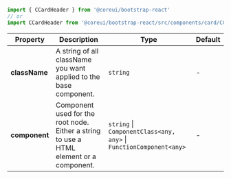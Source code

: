 
```jsx
import { CCardHeader } from '@coreui/bootstrap-react'
// or
import CCardHeader from '@coreui/bootstrap-react/src/components/card/CCardHeader'
```

| Property | Description | Type | Default |
| --- | --- | --- | --- |
| **className** | A string of all className you want applied to the base component. | `string` | - |
| **component** | Component used for the root node. Either a string to use a HTML element or a component. | `string` \| `ComponentClass<any, any>` \| `FunctionComponent<any>` | - |
